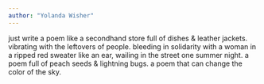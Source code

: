 ```yaml
---
author: "Yolanda Wisher"
---
```


just write a poem like a secondhand store full of dishes & leather jackets. vibrating with the leftovers of people. bleeding in solidarity with a woman in a ripped red sweater like an ear, wailing in the street one summer night. a poem full of peach seeds & lightning bugs. a poem that can change the color of the sky.


